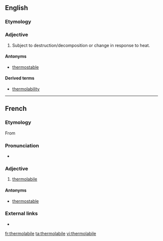 ==English==

===Etymology===
{{prefix|thermo|labile|lang=en}}

===Adjective===
{{en-adj}}
{{wikipedia}}

# {{context|biochemistry|lang=en}} Subject to destruction/decomposition or change in response to heat.

====Antonyms====
* [[thermostable]]

====Derived terms====
* [[thermolability]]

----
==French==

===Etymology===
From {{prefix|thermo|labile|lang=fr}}

===Pronunciation===
* {{IPA|/tɛʁ.mɔ.la.bil/|lang=fr}}

===Adjective===
{{fr-adj|mf}}

# [[#English|thermolabile]]

====Antonyms====
* [[thermostable]]

===External links===
* {{R:TLFi}}

[[fr:thermolabile]]
[[ta:thermolabile]]
[[vi:thermolabile]]